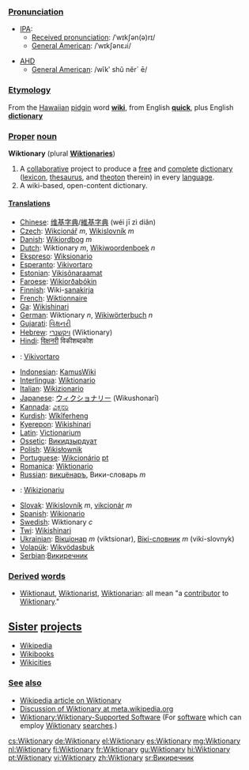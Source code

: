 {{Wikipedia}}
===[[Pronunciation]]===
*[[International Phonetic Alphabet|IPA]]:
**[[Received pronunciation]]: /ˈwɪkʃən(ə)rɪ/
**[[w:American English|General American]]: /ˈwɪkʃənɛɹi/ 

*[[AHD]]
**[[General American]]: /wĭkʹ shŭ nĕr´ ē/

===[[Etymology]]===
From the [[Hawaiian]] [[pidgin]] word '''[[wiki]]''', from English '''[[quick]]''', plus English '''[[dictionary]]'''

===[[Proper]] [[noun]]===
'''Wiktionary''' (plural '''[[Wiktionaries]]''')

# A [[collaborate|collaborative]] project to produce a [[free]] and [[complete]] [[dictionary]] ([[lexicon]], [[thesaurus]], and [[theoton]] therein) in every [[language]].
# A wiki-based, open-content dictionary.
==== [[Translation]]s ====
*[[Chinese]]: [[维基字典]]/[[維基字典]] (wéi jī zì diǎn)
*[[Czech]]: [[Wikcionář]] ''m'', [[Wikislovník]] ''m''
*[[Danish]]: [[Wikiordbog]] ''m''
*[[Dutch]]: Wiktionary ''m'', [[Wikiwoordenboek]] ''n''
*[[Ekspreso]]: [[Wiksionario]]
*[[Esperanto]]: [[Vikivortaro]]
*[[Estonian]]: [[Vikisõnaraamat]]
*[[Faroese]]: [[Wikiorðabókin]]
*[[Finnish]]: Wiki-[[sanakirja]]
*[[French]]: [[Wiktionnaire]]
*[[Ga]]: [[Wikishinari]]
*[[German]]: Wiktionary ''n'', [[Wikiwörterbuch]] ''n''
*[[Gujarati]]: [[વિક્ષનરી]]
*[[Hebrew]]: [[ויקשנרי]] (Wiktionary)
*[[Hindi]]: [[विक्षनरी]] विकीशब्दकोश
* {{io}} : [[Vikivortaro]]
*[[Indonesian]]: [[KamusWiki]]
*[[Interlingua]]: [[Wiktionario]]
*[[Italian]]: [[Wikizionario]]
*[[Japanese]]: [[ウィクショナリー]] (Wikushonarī) <!-- "latin small letter i with macron" works? -->
*[[Kannada]]: [[ವಿಕ್ಷನರಿ]]
*[[Kurdish]]: [[Wîkîferheng]]
*[[Kyerepon]]: [[Wikishinari]]
*[[Latin]]: [[Victionarium]]
*[[Ossetic]]: [[Викидзырдуат]]
*[[Polish]]: [[Wikisłownik]]
*[[Portuguese]]: [[Wikcionário]] [[:pt:Wikcionário|pt]]
*[[Romanica]]: [[Wiktionario]]
*[[Russian]]: [[викцёнаръ]], Вики-словарь ''m''
*{{scn}}: [[Wikizionariu]]
*[[Slovak]]: [[Wikislovník]] ''m'', [[vikcionár]] ''m''
*[[Spanish]]: [[Wikionario]]
*[[Swedish]]: Wiktionary ''c''
*[[Twi]]: [[Wikishinari]]
*[[Ukrainian]]: [[Вікціонар]] ''m'' (viktsionar), [[Вікі-словник]] ''m'' (viki-slovnyk)
*[[Volapük]]: [[Wikvödasbuk]]
*[[Serbian]]:[[Викиречник]]

===[[Derived]] [[words]]===
*[[Wiktionary:List of protologisms#W|Wiktionaut]], [[Wiktionary:List of protologisms#W|Wiktionarist]], [[Wiktionarian]]: all mean "a [[contribute|contributor]] to [[Wiktionary]]."

== [[Sister]] [[projects]] ==
* [[Wikipedia]]
* [[Wikibooks]]
* [[Wikicities]]

=== [[See]] [[also]] ===
* [[w:Wiktionary|Wikipedia article on Wiktionary]]
* [[m:Wiktionary|Discussion of Wiktionary at meta.wikipedia.org]]
* [[Wiktionary:Wiktionary-Supported Software]]  (For [[software]] which can employ [[Wiktionary]] [[search|searches]].)

[[cs:Wiktionary]]
[[de:Wiktionary]]
[[el:Wiktionary]]
[[es:Wiktionary]]
[[mg:Wiktionary]]
[[nl:Wiktionary]]
[[fi:Wiktionary]]
[[fr:Wiktionary]]
[[gu:Wiktionary]]
[[hi:Wiktionary]]
[[pt:Wiktionary]]
[[vi:Wiktionary]]
[[zh:Wiktionary]]
[[sr:Викиречник]]